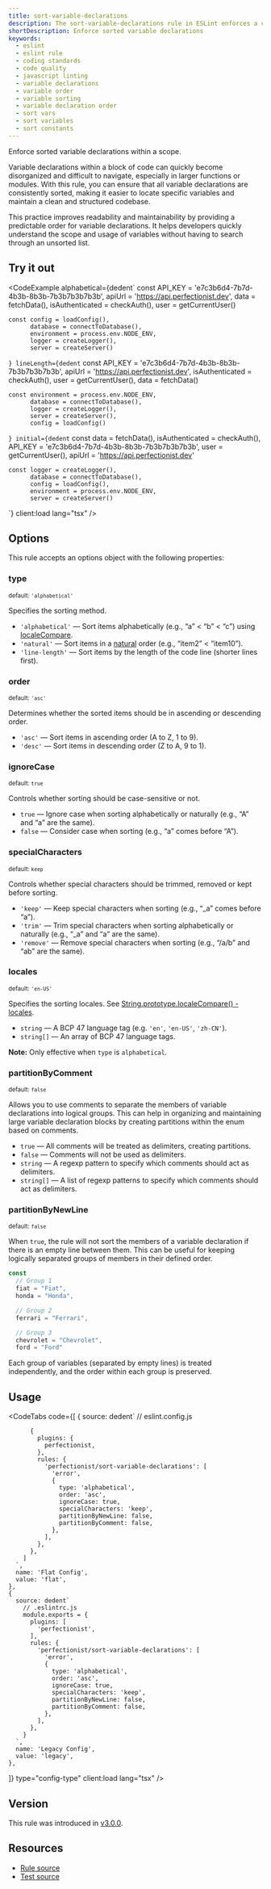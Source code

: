 ```yaml
---
title: sort-variable-declarations
description: The sort-variable-declarations rule in ESLint enforces a consistent order of variable declarations within a scope, improving code readability and maintainability
shortDescription: Enforce sorted variable declarations
keywords:
  - eslint
  - eslint rule
  - coding standards
  - code quality
  - javascript linting
  - variable declarations
  - variable order
  - variable sorting
  - variable declaration order
  - sort vars
  - sort variables
  - sort constants
---
```



Enforce sorted variable declarations within a scope.

Variable declarations within a block of code can quickly become disorganized and difficult to navigate, especially in larger functions or modules. With this rule, you can ensure that all variable declarations are consistently sorted, making it easier to locate specific variables and maintain a clean and structured codebase.

This practice improves readability and maintainability by providing a predictable order for variable declarations. It helps developers quickly understand the scope and usage of variables without having to search through an unsorted list.

## Try it out

<CodeExample
  alphabetical={dedent`
    const API_KEY = 'e7c3b6d4-7b7d-4b3b-8b3b-7b3b7b3b7b3b',
          apiUrl = 'https://api.perfectionist.dev',
          data = fetchData(),
          isAuthenticated = checkAuth(),
          user = getCurrentUser()

    const config = loadConfig(),
          database = connectToDatabase(),
          environment = process.env.NODE_ENV,
          logger = createLogger(),
          server = createServer()
  `}
  lineLength={dedent`
    const API_KEY = 'e7c3b6d4-7b7d-4b3b-8b3b-7b3b7b3b7b3b',
          apiUrl = 'https://api.perfectionist.dev',
          isAuthenticated = checkAuth(),
          user = getCurrentUser(),
          data = fetchData()

    const environment = process.env.NODE_ENV,
          database = connectToDatabase(),
          logger = createLogger(),
          server = createServer(),
          config = loadConfig()
  `}
  initial={dedent`
    const data = fetchData(),
          isAuthenticated = checkAuth(),
          API_KEY = 'e7c3b6d4-7b7d-4b3b-8b3b-7b3b7b3b7b3b',
          user = getCurrentUser(),
          apiUrl = 'https://api.perfectionist.dev'

    const logger = createLogger(),
          database = connectToDatabase(),
          config = loadConfig(),
          environment = process.env.NODE_ENV,
          server = createServer()
  `}
  client:load
  lang="tsx"
/>

## Options

This rule accepts an options object with the following properties:

### type

<sub>default: `'alphabetical'`</sub>

Specifies the sorting method.

- `'alphabetical'` — Sort items alphabetically (e.g., “a” < “b” < “c”) using [localeCompare](https://developer.mozilla.org/en-US/docs/Web/JavaScript/Reference/Global_Objects/String/localeCompare).
- `'natural'` — Sort items in a [natural](https://github.com/yobacca/natural-orderby) order (e.g., “item2” < “item10”).
- `'line-length'` — Sort items by the length of the code line (shorter lines first).

### order

<sub>default: `'asc'`</sub>

Determines whether the sorted items should be in ascending or descending order.

- `'asc'` — Sort items in ascending order (A to Z, 1 to 9).
- `'desc'` — Sort items in descending order (Z to A, 9 to 1).

### ignoreCase

<sub>default: `true`</sub>

Controls whether sorting should be case-sensitive or not.

- `true` — Ignore case when sorting alphabetically or naturally (e.g., “A” and “a” are the same).
- `false` — Consider case when sorting (e.g., “a” comes before “A”).

### specialCharacters

<sub>default: `keep`</sub>

Controls whether special characters should be trimmed, removed or kept before sorting.

- `'keep'` — Keep special characters when sorting (e.g., “_a” comes before “a”).
- `'trim'` — Trim special characters when sorting alphabetically or naturally (e.g., “_a” and “a” are the same).
- `'remove'` — Remove special characters when sorting (e.g., “/a/b” and “ab” are the same).

### locales

<sub>default: `'en-US'`</sub>

Specifies the sorting locales. See [String.prototype.localeCompare() - locales](https://developer.mozilla.org/en-US/docs/Web/JavaScript/Reference/Global_Objects/String/localeCompare#locales).

- `string` — A BCP 47 language tag (e.g. `'en'`, `'en-US'`, `'zh-CN'`).
- `string[]` — An array of BCP 47 language tags.

**Note:** Only effective when `type` is `alphabetical`.

### partitionByComment

<sub>default: `false`</sub>

Allows you to use comments to separate the members of variable declarations into logical groups. This can help in organizing and maintaining large variable declaration blocks by creating partitions within the enum based on comments.

- `true` — All comments will be treated as delimiters, creating partitions.
-	`false` — Comments will not be used as delimiters.
- `string` — A regexp pattern to specify which comments should act as delimiters.
- `string[]` — A list of regexp patterns to specify which comments should act as delimiters.

### partitionByNewLine

<sub>default: `false`</sub>

When `true`, the rule will not sort the members of a variable declaration if there is an empty line between them. This can be useful for keeping logically separated groups of members in their defined order.

```ts
const
  // Group 1
  fiat = "Fiat",
  honda = "Honda",

  // Group 2
  ferrari = "Ferrari",

  // Group 3
  chevrolet = "Chevrolet",
  ford = "Ford"
```

Each group of variables (separated by empty lines) is treated independently, and the order within each group is preserved.

## Usage

<CodeTabs
  code={[
    {
      source: dedent`
        // eslint.config.js

          {
            plugins: {
              perfectionist,
            },
            rules: {
              'perfectionist/sort-variable-declarations': [
                'error',
                {
                  type: 'alphabetical',
                  order: 'asc',
                  ignoreCase: true,
                  specialCharacters: 'keep',
                  partitionByNewLine: false,
                  partitionByComment: false,
                },
              ],
            },
          },
        ]
      `,
      name: 'Flat Config',
      value: 'flat',
    },
    {
      source: dedent`
        // .eslintrc.js
        module.exports = {
          plugins: [
            'perfectionist',
          ],
          rules: {
            'perfectionist/sort-variable-declarations': [
              'error',
              {
                type: 'alphabetical',
                order: 'asc',
                ignoreCase: true,
                specialCharacters: 'keep',
                partitionByNewLine: false,
                partitionByComment: false,
              },
            ],
          },
        }
      `,
      name: 'Legacy Config',
      value: 'legacy',
    },
  ]}
  type="config-type"
  client:load
  lang="tsx"
/>

## Version

This rule was introduced in [v3.0.0](https://github.com/azat-io/eslint-plugin-perfectionist/releases/tag/v3.0.0).

## Resources

- [Rule source](https://github.com/azat-io/eslint-plugin-perfectionist/blob/main/rules/sort-variable-declarations.ts)
- [Test source](https://github.com/azat-io/eslint-plugin-perfectionist/blob/main/test/sort-variable-declarations.test.ts)

